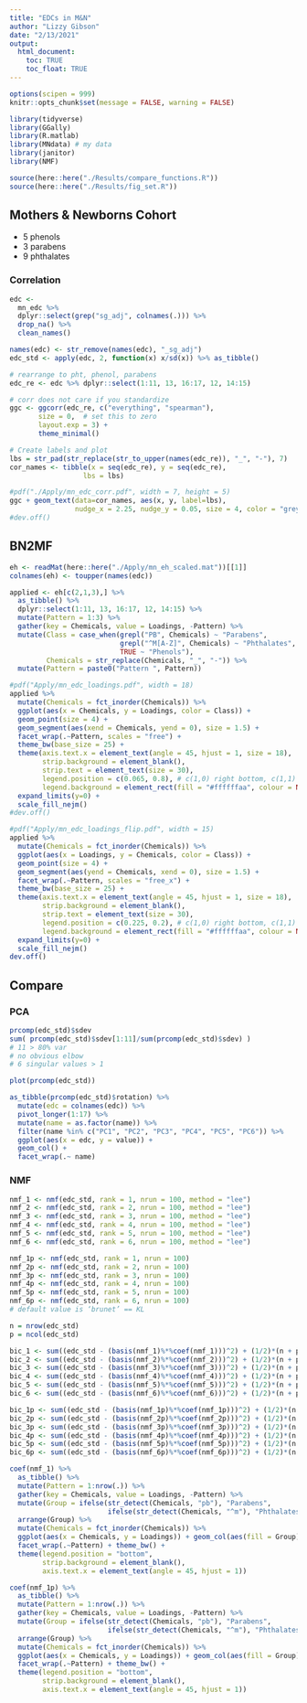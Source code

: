 ```yaml
---
title: "EDCs in M&N"
author: "Lizzy Gibson"
date: "2/13/2021"
output: 
  html_document:
    toc: TRUE
    toc_float: TRUE
---
```


```r
options(scipen = 999)
knitr::opts_chunk$set(message = FALSE, warning = FALSE)

library(tidyverse)
library(GGally)
library(R.matlab)
library(MNdata) # my data
library(janitor)
library(NMF)

source(here::here("./Results/compare_functions.R"))
source(here::here("./Results/fig_set.R"))
```

## Mothers & Newborns Cohort

* 5 phenols
* 3 parabens
* 9 phthalates

### Correlation

```r
edc <- 
  mn_edc %>% 
  dplyr::select(grep("sg_adj", colnames(.))) %>% 
  drop_na() %>% 
  clean_names()

names(edc) <- str_remove(names(edc), "_sg_adj")
edc_std <- apply(edc, 2, function(x) x/sd(x)) %>% as_tibble()

# rearrange to pht, phenol, parabens
edc_re <- edc %>% dplyr::select(1:11, 13, 16:17, 12, 14:15)

# corr does not care if you standardize
ggc <- ggcorr(edc_re, c("everything", "spearman"),
       size = 0,  # set this to zero
       layout.exp = 3) + 
       theme_minimal()

# Create labels and plot
lbs = str_pad(str_replace(str_to_upper(names(edc_re)), "_", "-"), 7)
cor_names <- tibble(x = seq(edc_re), y = seq(edc_re), 
                  lbs = lbs)

#pdf("./Apply/mn_edc_corr.pdf", width = 7, height = 5)
ggc + geom_text(data=cor_names, aes(x, y, label=lbs), 
                nudge_x = 2.25, nudge_y = 0.05, size = 4, color = "grey50")
#dev.off()
```

## BN2MF

```r
eh <- readMat(here::here("./Apply/mn_eh_scaled.mat"))[[1]]
colnames(eh) <- toupper(names(edc))

applied <- eh[c(2,1,3),] %>% 
  as_tibble() %>% 
  dplyr::select(1:11, 13, 16:17, 12, 14:15) %>% 
  mutate(Pattern = 1:3) %>% 
  gather(key = Chemicals, value = Loadings, -Pattern) %>%
  mutate(Class = case_when(grepl("PB", Chemicals) ~ "Parabens",
                           grepl("^M[A-Z]", Chemicals) ~ "Phthalates",
                           TRUE ~ "Phenols"),
         Chemicals = str_replace(Chemicals, "_", "-")) %>% 
  mutate(Pattern = paste0("Pattern ", Pattern))
```

```r
#pdf("Apply/mn_edc_loadings.pdf", width = 18)
applied %>% 
  mutate(Chemicals = fct_inorder(Chemicals)) %>%
  ggplot(aes(x = Chemicals, y = Loadings, color = Class)) + 
  geom_point(size = 4) +
  geom_segment(aes(xend = Chemicals, yend = 0), size = 1.5) +
  facet_wrap(.~Pattern, scales = "free") +
  theme_bw(base_size = 25) +
  theme(axis.text.x = element_text(angle = 45, hjust = 1, size = 18),
        strip.background = element_blank(),
        strip.text = element_text(size = 30),
        legend.position = c(0.065, 0.8), # c(1,0) right bottom, c(1,1) right top.
        legend.background = element_rect(fill = "#ffffffaa", colour = NA)) +
  expand_limits(y=0) +
  scale_fill_nejm()
#dev.off()
```

```r
#pdf("Apply/mn_edc_loadings_flip.pdf", width = 15)
applied %>% 
  mutate(Chemicals = fct_inorder(Chemicals)) %>%
  ggplot(aes(x = Loadings, y = Chemicals, color = Class)) + 
  geom_point(size = 4) +
  geom_segment(aes(yend = Chemicals, xend = 0), size = 1.5) +
  facet_wrap(.~Pattern, scales = "free_x") +
  theme_bw(base_size = 25) +
  theme(axis.text.x = element_text(angle = 45, hjust = 1, size = 18),
        strip.background = element_blank(),
        strip.text = element_text(size = 30),
        legend.position = c(0.225, 0.2), # c(1,0) right bottom, c(1,1) right top.
        legend.background = element_rect(fill = "#ffffffaa", colour = NA)) +
  expand_limits(y=0) +
  scale_fill_nejm()
dev.off()
```

## Compare

### PCA

```r
prcomp(edc_std)$sdev
sum( prcomp(edc_std)$sdev[1:11]/sum(prcomp(edc_std)$sdev) )
# 11 > 80% var
# no obvious elbow
# 6 singular values > 1

plot(prcomp(edc_std))

as_tibble(prcomp(edc_std)$rotation) %>% 
  mutate(edc = colnames(edc)) %>% 
  pivot_longer(1:17) %>% 
  mutate(name = as.factor(name)) %>% 
  filter(name %in% c("PC1", "PC2", "PC3", "PC4", "PC5", "PC6")) %>% 
  ggplot(aes(x = edc, y = value)) + 
  geom_col() +
  facet_wrap(.~ name)
```

### NMF

```r
nmf_1 <- nmf(edc_std, rank = 1, nrun = 100, method = "lee")
nmf_2 <- nmf(edc_std, rank = 2, nrun = 100, method = "lee")
nmf_3 <- nmf(edc_std, rank = 3, nrun = 100, method = "lee")
nmf_4 <- nmf(edc_std, rank = 4, nrun = 100, method = "lee")
nmf_5 <- nmf(edc_std, rank = 5, nrun = 100, method = "lee")
nmf_6 <- nmf(edc_std, rank = 6, nrun = 100, method = "lee")

nmf_1p <- nmf(edc_std, rank = 1, nrun = 100)
nmf_2p <- nmf(edc_std, rank = 2, nrun = 100)
nmf_3p <- nmf(edc_std, rank = 3, nrun = 100)
nmf_4p <- nmf(edc_std, rank = 4, nrun = 100)
nmf_5p <- nmf(edc_std, rank = 5, nrun = 100)
nmf_6p <- nmf(edc_std, rank = 6, nrun = 100)
# default value is ‘brunet’ == KL

n = nrow(edc_std)
p = ncol(edc_std)

bic_1 <- sum((edc_std - (basis(nmf_1)%*%coef(nmf_1)))^2) + (1/2)*(n + p) * 1 * log(n * p)
bic_2 <- sum((edc_std - (basis(nmf_2)%*%coef(nmf_2)))^2) + (1/2)*(n + p) * 2 * log(n * p)
bic_3 <- sum((edc_std - (basis(nmf_3)%*%coef(nmf_3)))^2) + (1/2)*(n + p) * 3 * log(n * p)
bic_4 <- sum((edc_std - (basis(nmf_4)%*%coef(nmf_4)))^2) + (1/2)*(n + p) * 4 * log(n * p)
bic_5 <- sum((edc_std - (basis(nmf_5)%*%coef(nmf_5)))^2) + (1/2)*(n + p) * 5 * log(n * p)
bic_6 <- sum((edc_std - (basis(nmf_6)%*%coef(nmf_6)))^2) + (1/2)*(n + p) * 5 * log(n * p)

bic_1p <- sum((edc_std - (basis(nmf_1p)%*%coef(nmf_1p)))^2) + (1/2)*(n + p) * 1 * log(n * p)
bic_2p <- sum((edc_std - (basis(nmf_2p)%*%coef(nmf_2p)))^2) + (1/2)*(n + p) * 2 * log(n * p)
bic_3p <- sum((edc_std - (basis(nmf_3p)%*%coef(nmf_3p)))^2) + (1/2)*(n + p) * 3 * log(n * p)
bic_4p <- sum((edc_std - (basis(nmf_4p)%*%coef(nmf_4p)))^2) + (1/2)*(n + p) * 4 * log(n * p)
bic_5p <- sum((edc_std - (basis(nmf_5p)%*%coef(nmf_5p)))^2) + (1/2)*(n + p) * 5 * log(n * p)
bic_6p <- sum((edc_std - (basis(nmf_6p)%*%coef(nmf_6p)))^2) + (1/2)*(n + p) * 5 * log(n * p)
```

```r
coef(nmf_1) %>% 
  as_tibble() %>% 
  mutate(Pattern = 1:nrow(.)) %>% 
  gather(key = Chemicals, value = Loadings, -Pattern) %>%
  mutate(Group = ifelse(str_detect(Chemicals, "pb"), "Parabens",
                        ifelse(str_detect(Chemicals, "^m"), "Phthalates", "Phenols"))) %>% 
  arrange(Group) %>% 
  mutate(Chemicals = fct_inorder(Chemicals)) %>% 
  ggplot(aes(x = Chemicals, y = Loadings)) + geom_col(aes(fill = Group)) +
  facet_wrap(.~Pattern) + theme_bw() +
  theme(legend.position = "bottom",
        strip.background = element_blank(),
        axis.text.x = element_text(angle = 45, hjust = 1))

coef(nmf_1p) %>% 
  as_tibble() %>% 
  mutate(Pattern = 1:nrow(.)) %>% 
  gather(key = Chemicals, value = Loadings, -Pattern) %>%
  mutate(Group = ifelse(str_detect(Chemicals, "pb"), "Parabens",
                        ifelse(str_detect(Chemicals, "^m"), "Phthalates", "Phenols"))) %>% 
  arrange(Group) %>% 
  mutate(Chemicals = fct_inorder(Chemicals)) %>% 
  ggplot(aes(x = Chemicals, y = Loadings)) + geom_col(aes(fill = Group)) +
  facet_wrap(.~Pattern) + theme_bw() +
  theme(legend.position = "bottom",
        strip.background = element_blank(),
        axis.text.x = element_text(angle = 45, hjust = 1))
```


